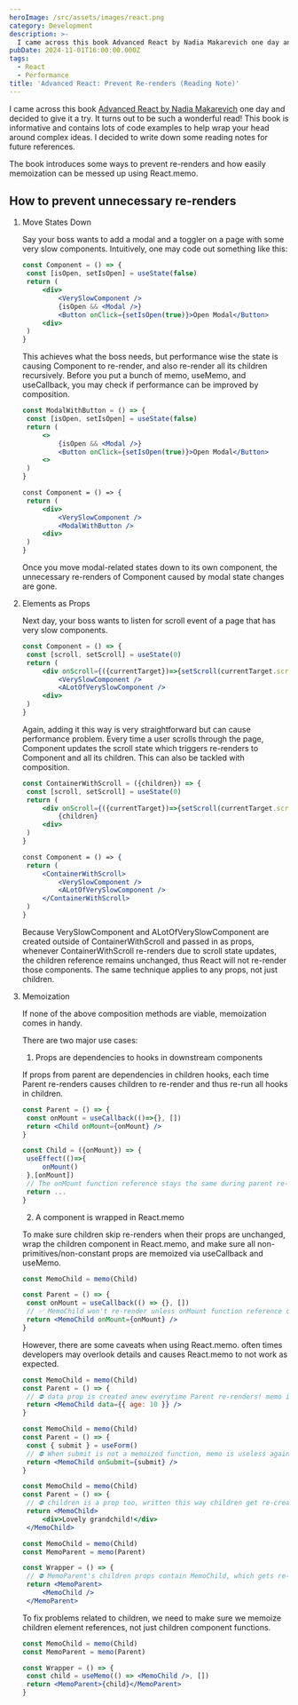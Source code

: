 ```yaml
---
heroImage: /src/assets/images/react.png
category: Development
description: >-
  I came across this book Advanced React by Nadia Makarevich one day and decided to give it a try. It turns out to be such a wonderful read! This book is informative and contains lots of code examples to help wrap your head around complex ideas. I decided to write down some reading notes for future references.
pubDate: 2024-11-01T16:00:00.000Z
tags:
  - React
  - Performance
title: 'Advanced React: Prevent Re-renders (Reading Note)'
---
```


I came across this book [Advanced React by Nadia Makarevich](https://www.advanced-react.com/) one day and decided to give it a try. It turns out to be such a wonderful read! This book is informative and contains lots of code examples to help wrap your head around complex ideas. I decided to write down some reading notes for future references.

The book introduces some ways to prevent re-renders and how easily memoization can be messed up using React.memo.

## How to prevent unnecessary re-renders

1. Move States Down

   Say your boss wants to add a modal and a toggler on a page with some very slow components. Intuitively, one may code out something like this:

   ```jsx
   const Component = () => {
   	const [isOpen, setIsOpen] = useState(false)
   	return (
   		<div>
   			<VerySlowComponent />
   			{isOpen && <Modal />}
   			<Button onClick={setIsOpen(true)}>Open Modal</Button>
   		<div>
   	)
   }
   ```

   This achieves what the boss needs, but performance wise the state is causing Component to re-render, and also re-render all its children recursively. Before you put a bunch of memo, useMemo, and useCallback, you may check if performance can be improved by composition.

   ```jsx
   const ModalWithButton = () => {
   	const [isOpen, setIsOpen] = useState(false)
   	return (
   		<>
   			{isOpen && <Modal />}
   			<Button onClick={setIsOpen(true)}>Open Modal</Button>
   		<>
   	)
   }

   const Component = () => {
   	return (
   		<div>
   			<VerySlowComponent />
   			<ModalWithButton />
   		<div>
   	)
   }
   ```

   Once you move modal-related states down to its own component, the unnecessary re-renders of Component caused by modal state changes are gone.

2. Elements as Props

   Next day, your boss wants to listen for scroll event of a page that has very slow components.

   ```jsx
   const Component = () => {
   	const [scroll, setScroll] = useState(0)
   	return (
   		<div onScroll={({currentTarget})=>{setScroll(currentTarget.scrollTop)}}>
   			<VerySlowComponent />
   			<ALotOfVerySlowComponent />
   		<div>
   	)
   }
   ```

   Again, adding it this way is very straightforward but can cause performance problem. Every time a user scrolls through the page, Component updates the scroll state which triggers re-renders to Component and all its children. This can also be tackled with composition.

   ```jsx
   const ContainerWithScroll = ({children}) => {
   	const [scroll, setScroll] = useState(0)
   	return (
   		<div onScroll={({currentTarget})=>{setScroll(currentTarget.scrollTop)}}>
   			{children}
   		<div>
   	)
   }

   const Component = () => {
   	return (
   		<ContainerWithScroll>
   			<VerySlowComponent />
   			<ALotOfVerySlowComponent />
   		</ContainerWithScroll>
   	)
   }
   ```

   Because VerySlowComponent and ALotOfVerySlowComponent are created outside of ContainerWithScroll and passed in as props, whenever ContainerWithScroll re-renders due to scroll state updates, the children reference remains unchanged, thus React will not re-render those components. The same technique applies to any props, not just children.

3. Memoization

   If none of the above composition methods are viable, memoization comes in handy.

   There are two major use cases:

   1. Props are dependencies to hooks in downstream components

   If props from parent are dependencies in children hooks, each time Parent re-renders causes children to re-render and thus re-run all hooks in children.

   ```jsx
   const Parent = () => {
   	const onMount = useCallback(()=>{}, [])
   	return <Child onMount={onMount} />
   }

   const Child = ({onMount}) => {
   	useEffect(()=>{
   		onMount()
   	},[onMount])
   	// The onMount function reference stays the same during parent re-renders, so useEffect won't be re-run.
   	return ...
   }
   ```

   2. A component is wrapped in React.memo

   To make sure children skip re-renders when their props are unchanged, wrap the children component in React.memo, and make sure all non-primitives/non-constant props are memoized via useCallback and useMemo.

   ```jsx
   const MemoChild = memo(Child)

   const Parent = () => {
   	const onMount = useCallback(() => {}, [])
   	// ✅ MemoChild won't re-render unless onMount function reference changes.
   	return <MemoChild onMount={onMount} />
   }
   ```

   However, there are some caveats when using React.memo. often times developers may overlook details and causes React.memo to not work as expected.

   ```jsx
   const MemoChild = memo(Child)
   const Parent = () => {
   	// ⛔ data prop is created anew everytime Parent re-renders! memo is now useless.
   	return <MemoChild data={{ age: 10 }} />
   }
   ```

   ```jsx
   const MemoChild = memo(Child)
   const Parent = () => {
   	const { submit } = useForm()
   	// ⛔ When submit is not a memoized function, memo is useless again!
   	return <MemoChild onSubmit={submit} />
   }
   ```

   ```jsx
   const MemoChild = memo(Child)
   const Parent = () => {
   	// ⛔ children is a prop too, written this way children get re-created every re-render. Memo is agian, useless!
   	return <MemoChild>
   		<div>Lovely grandchild!</div>
   	</MemoChild>
   ```

   ```jsx
   const MemoChild = memo(Child)
   const MemoParent = memo(Parent)

   const Wrapper = () => {
   	// ⛔ MemoParent's children props contain MemoChild, which gets re-created every Wrapper re-renders.
   	return <MemoParent>
   		<MemoChild />
   	</MemoParent>
   ```

   To fix problems related to children, we need to make sure we memoize children element references, not just children component functions.

   ```jsx
   const MemoChild = memo(Child)
   const MemoParent = memo(Parent)

   const Wrapper = () => {
   	const child = useMemo(() => <MemoChild />, [])
   	return <MemoParent>{child}</MemoParent>
   }
   ```
